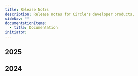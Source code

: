 ---
title: Release Notes
description: Release notes for Circle's developer products.
sideNav: ""
documentationItems:
  - title: Documentation
initiator:
---

## 2025

<Columns cols={2}>
  <Card arrow title="Developer Services" href="/release-notes/w3s-2025" />
  <Card arrow title="Circle Mint" href="/release-notes/circle-mint-2025" />
  <Card arrow title="Stablecoins" href="/release-notes/stablecoins-2025" />
  <Card arrow title="Tokenized Funds" href="/release-notes/tokenized-funds-2025" />
</Columns>
<Card arrow title="Circle Payments Network" href="/release-notes/cpn-2025" />

## 2024

<Columns cols={3}>
  <Card arrow title="Developer Services" href="/release-notes/w3s-2024" />
  <Card arrow title="Circle Mint" href="/release-notes/circle-mint-2024" />
  <Card arrow title="Stablecoins" href="/release-notes/stablecoins-2024" />
</Columns>